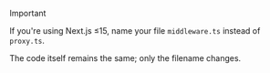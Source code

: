 > [!IMPORTANT]
>
> If you're using Next.js ≤15, name your file `middleware.ts` instead of `proxy.ts`.
>
> The code itself remains the same; only the filename changes.
